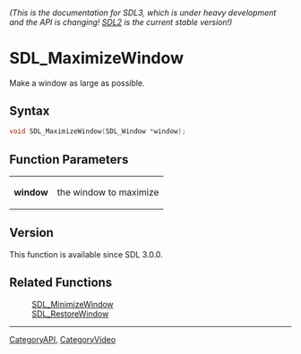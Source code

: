 ====== (This is the documentation for SDL3, which is under heavy development and the API is changing! [https://wiki.libsdl.org/SDL2/ SDL2] is the current stable version!) ======
= SDL_MaximizeWindow =

Make a window as large as possible.

== Syntax ==

<syntaxhighlight lang='c'>
void SDL_MaximizeWindow(SDL_Window *window);
</syntaxhighlight>

== Function Parameters ==

{|
|'''window'''
|the window to maximize
|}

== Version ==

This function is available since SDL 3.0.0.

== Related Functions ==

:[[SDL_MinimizeWindow]]
:[[SDL_RestoreWindow]]

----
[[CategoryAPI]], [[CategoryVideo]]


